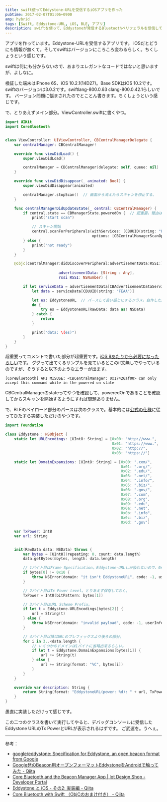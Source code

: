 ```yaml
---
title: swift使ってEddystone-URLを受信するiOSアプリを作った
pubtime: 2017-02-07T01:06+0900
amp: hybrid
tags: [Swift, Eddystone-URL, iOS, BLE, アプリ]
description: swiftを使って、Eddystoneが発信するBluetoothペリフェラルを受信してEddystone-URLをパースするiOSアプリを作りました。Eddystone-URLのパースは自前で実装しています。
---
```


アプリを作っています。Eddystone-URLを受信するアプリです。
iOSだとどうにも情報が無くて。そしてswiftはバージョンにころころ変わるらしく。ちくしょうという感じです。

swiftは何にも分からないので、あまりエレガントなコードではないと思いますが、よしなに。

検証した端末はiPhone 6S、iOS 10.2.1(14D27)。Base SDKはiOS 10.2です。
swiftのバージョンは3.0.2です。swiftlang-800.0.63 clang-800.0.42.1らしいです。
バージョン問題に悩まされたのでとことん書きます。ちくしょうという感じです。

で、とりあえずメイン部分。ViewController.swiftに書くやつ。
``` swift
import UIKit
import CoreBluetooth


class ViewController: UIViewController, CBCentralManagerDelegate {
    var centralManager: CBCentralManager!

    override func viewDidLoad() {
        super.viewDidLoad()

        centralManager = CBCentralManager(delegate: self, queue: nil)  // 初期化する。スキャンの開始はcentralManagerDidUpdateStateの中で。
    }

    override func viewDidDisappear(_ animated: Bool) {
        super.viewDidDisappear(animated)

        centralManager.stopScan()  // 画面から消えたらスキャンを停止する。
    }

    func centralManagerDidUpdateState(_ central: CBCentralManager) {
        if central.state == CBManagerState.poweredOn {  // 超重要。理由は後述。
            print("start scan")

            // スキャン開始
            central.scanForPeripherals(withServices: [CBUUID(string: "FEAA")],
                                       options: [CBCentralManagerScanOptionAllowDuplicatesKey : true])
        } else {
            print("not ready")
        }
    }

    @objc(centralManager:didDiscoverPeripheral:advertisementData:RSSI:) func centralManager(_ central: CBCentralManager,
                                                                                            didDiscover peripheral: CBPeripheral,
                        advertisementData: [String : Any],
                        rssi RSSI: NSNumber) {

        if let serviceData = advertisementData[CBAdvertisementDataServiceDataKey] as? [NSObject : AnyObject] {
            let data = serviceData[CBUUID(string: "FEAA")]

            let es: EddystoneURL  // パースして良い感じにするクラス。自作した。後述。
            do {
                try es = EddystoneURL(RawData: data as! NSData)
            } catch {
                return
            }

            print("data: \(es)")
        }
    }
}
```

超重要ってコメントで書いた部分が超重要です。[iOS 8あたりから必要になったらしい](http://developer.iotdesignshop.com/tutorials/corebluetooth-and-the-beaconmanager-app/)です。
ググって出てくるサンプルを見ているとこのif文無しでやっているのですが、そうすると以下のようなエラーが出ます。
```
[CoreBluetooth] API MISUSE: <CBCentralManager: 0x17426af00> can only accept this command while in the powered on state
```
CBCentralManagerのstateってやつを確認して、poweredOnであることを確認してからスキャンを開始するようにすれば問題ありません。

で、BLEのペイロード部分のパースは次のクラスで。基本的には[公式の仕様](https://github.com/google/eddystone/tree/master/eddystone-url)に従ってひたすら実装しただけのやつです。
``` swift
import Foundation

class Eddystone : NSObject {
    static let URLEncodings: [UInt8: String] = [0x00: "http://www.",
                                                0x01: "https://www.",
                                                0x02: "http://",
                                                0x03: "https://"]

    static let DomainExpansions: [UInt8: String] = [0x00: ".com/",
                                                    0x01: ".org/",
                                                    0x02: ".edu/",
                                                    0x03: ".net/",
                                                    0x04: ".info/",
                                                    0x05: ".biz/",
                                                    0x06: ".gov/",
                                                    0x07: ".com",
                                                    0x08: ".org",
                                                    0x09: ".edu",
                                                    0x0a: ".net",
                                                    0x0b: ".info",
                                                    0x0c: ".biz",
                                                    0x0d: ".gov"]

    var TxPower: Int8
    var url: String


    init(RawData data: NSData) throws {
        var bytes = [UInt8](repeating: 0, count: data.length)
        data.getBytes(&bytes, length: data.length)

        // 1バイト目はFrame Specification。Eddystone-URLしか扱わないので、0x10で固定。
        if bytes[0] != 0x10 {
            throw NSError(domain: "it isn't EddystoneURL", code: -1, userInfo: nil)
        }

        // 2バイト目はTx Power Level。とりあえず保存しておく。
        TxPower = Int8(bitPattern: bytes[1])

        // 3バイト目はURL Scheme Prefix。
        if let t = Eddystone.URLEncodings[bytes[2]] {
            url = String(t)
        } else {
            throw NSError(domain: "invalid payload", code: -1, userInfo: nil)
        }

        // 4バイト目以降はURLのプレフィックスより後ろの部分。
        for i in 3..<data.length {
            // いくつかのドメインは1バイトに省略出来るらしい。
            if let t = Eddystone.DomainExpansions[bytes[i]] {
                url += String(t)
            } else {
                url += String(format: "%C", bytes[i])
            }
        }
    }

    override var description: String {
        return String(format: "EddystoneURL(power: %d): " + url, TxPower)
    }
}
```
愚直に実装しただけって感じです。

この二つのクラスを書いて実行してやると、デバッグコンソールに受信したEddystone URLのTx PowerとURLが表示されるはずです。
ご武運を。うへぇ。

---

参考：
- [google/eddystone: Specification for Eddystone, an open beacon format from Google](https://github.com/google/eddystone)
- [Google発のBeacon用オープンフォーマットEddystoneをAndroidで触ってみた - Qiita](http://qiita.com/chibatching/items/0cb0eaad42607a4f5754#eddystone-url)
- [Core Bluetooth and the Beacon Manager App | Iot Design Shop - Developer Portal](http://developer.iotdesignshop.com/tutorials/corebluetooth-and-the-beaconmanager-app/)
- [Eddystone と iOS - その2: 実装編 - Qiita](http://qiita.com/shu223/items/cf21c63b7b58b96bfbc0)
- [Core Bluetooth with Swift （ObjCのおまけ付き） - Qiita](http://qiita.com/shu223/items/78614325ce25bf7f4379)
